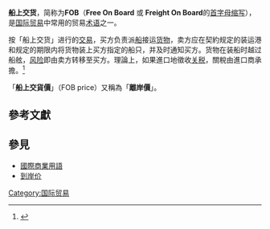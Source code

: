 '''船上交货'''，简称为'''FOB'''（'''Free On Board''' 或 '''Freight On Board'''的[[首字母缩写|首字母缩写]]），是[[国际贸易|国际贸易]]中常用的贸易[[术语|术语]]之一。

按「船上交货」进行的[[交易|交易]]，买方负责派[[船|船]]接运[[货物|货物]]，卖方应在契約规定的装运港和规定的期限内将货物装上买方指定的船只，并及时通知买方。货物在装船时越过船舷，[[风险|风险]]即由卖方转移至买方。理論上，如果進口地徵收[[关税|关税]]，關稅由進口商承擔。<ref>{{Cite news |url=https://hk.finance.appledaily.com/finance/daily/article/20180712/20447657 |title=港廠多接FOB單　料需繳部份關稅 |work=蘋果日報 |date=2018-07-12 |accessdate=2018-08-12 |archive-date=2018-08-12 |archive-url=https://web.archive.org/web/20180812213547/https://hk.finance.appledaily.com/finance/daily/article/20180712/20447657 |dead-url=no }}</ref>

「'''船上交貨價'''」（FOB price）又稱為「'''離岸價'''」。

{{Incoterms2010}}

== 參考文獻 ==
{{Reflist}}

== 參見 ==
*[[國際商業用語|國際商業用語]]
*[[到岸价|到岸价]]

[[Category:国际贸易|Category:国际贸易]]